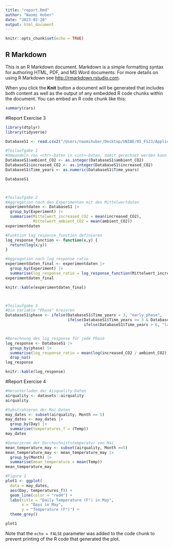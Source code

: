 ```yaml
---
title: "report.Rmd"
author: "Naomi Huber"
date: "2023-02-20"
output: html_document
---
```


```r
knitr::opts_chunk$set(echo = TRUE)
```

## R Markdown

This is an R Markdown document. Markdown is a simple formatting syntax for authoring HTML, PDF, and MS Word documents. For more details on using R Markdown see <http://rmarkdown.rstudio.com>.

When you click the **Knit** button a document will be generated that includes both content as well as the output of any embedded R code chunks within the document. You can embed an R code chunk like this:

```r
summary(cars)
```

#Report Exercise 3
```r
library(dtplyr)
library(tidyverse)

DatabaseS1 <- read.csv2("/Users/naomihuber/Desktop/UNIBE/05_FS23/Applied Geodata Science/agds_report_naomihuber/Datasets/1249534s1-s6.csv")

#Teilaufgabe 1
#Umwandeln von <chr>-Daten in <int>-Daten, damit gerechnet werden kann
DatabaseS1$ambient_CO2 <- as.integer(DatabaseS1$ambient_CO2)
DatabaseS1$increased_CO2 <- as.integer(DatabaseS1$increased_CO2)
DatabaseS1$Time_years <- as.numeric(DatabaseS1$Time_years)

DatabaseS1



#Teilaufgabe 2
#Aggregation nach den Experimenten mit den Mittelwertdaten
experimentdaten <- DatabaseS1 |>
  group_by(Experiment) |>
  summarise(Mittelwert_increased_CO2 = mean(increased_CO2),
            Mittelwert_ambient_CO2 = mean(ambient_CO2))
experimentdaten

#Funktion log_response_function definieren
log_response_function <- function(x,y) {
  return(log(x/y))
}

#Aggregation nach log_response ratio
experimentdaten_final <- experimentdaten |>
  group_by(Experiment) |>
  summarise(log_response_ratio = log_response_function(Mittelwert_increased_CO2, Mittelwert_ambient_CO2))
experimentdaten_final

knitr::kable(experimentdaten_final)



#Teilaufgabe 3
#Die Variable "Phase" kreieren
DatabaseS1$phase <- ifelse(DatabaseS1$Time_years < 3, "early_phase",
                           ifelse(DatabaseS1$Time_years >= 3 & DatabaseS1$Time_years <= 6, "mid_phase",
                                  ifelse(DatabaseS1$Time_years > 6, "late_phase", NA)))


#Berechnung des log_response für jede Phase
log_response <- DatabaseS1 |>
  group_by(phase) |>
  summarise(log_response_ratio = mean(log(increased_CO2 / ambient_CO2))) |>
  drop_na()
log_response

knitr::kable(log_response)


```

#Report Exercise 4
```r
#Herunterladen der Aisquality-Daten
airquality <- datasets::airquality
airquality

#Substrahieren der Mai-Daten
may_dates <- subset(airquality, Month == 5)
may_dates <- may_dates |>
  group_by(Day) |>
  summarise(temperatures_f = (Temp))
may_dates

#Generieren der Durchschnittstemperatur von Mai
mean_temperature_may <- subset(airquality, Month ==5)
mean_temperature_may <- mean_temperature_may |>
  group_by(Month) |>
  summarise(mean_temperature = mean(Temp))
mean_temperature_may

#Figure 1
plot1 <- ggplot(
  data = may_dates,
  aes(Day, temperatures_f)) +
  geom_line(color = "red4") +
  labs(title = "Daily Temperature (F°) in May",
       x = "Days in May",
       y = "Temperature (F°)") + 
  theme_grey()

plot1

```

Note that the `echo = FALSE` parameter was added to the code chunk to prevent printing of the R code that generated the plot.
